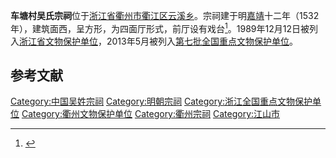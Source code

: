 {{文物保护单位
| 级别 = 全国
| 图片 = 
| 名称 = 吴氏宗祠
| 子项 = 
| 编号 = 7-1023-3-321
| 分类 = 古建筑
| 时代 = [[明朝|明]]至[[清朝|清]]
| 所在 = [[浙江省|浙江省]][[衢州市|衢州市]]
| 登录 = 2013年3月
| Cat = 浙江全国重点文物保护单位
}}

'''车塘村吴氏宗祠'''位于[[浙江省|浙江省]][[衢州市|衢州市]][[衢江区|衢江区]][[云溪乡|云溪乡]]。宗祠建于明[[嘉靖|嘉靖]]十二年（1532年），建筑面西，呈方形，为四面厅形式，前厅设有戏台<ref>{{cite web |url=http://www.zjww.gov.cn/unit/2006-03-01/55677426.shtml |language= |title=吴氏宗祠 |publisher=浙江省文物局 |date= |accessdate= |archive-url=https://web.archive.org/web/20160304193736/http://www.zjww.gov.cn/unit/2006-03-01/55677426.shtml |archive-date=2016-03-04 |dead-url=yes }}</ref>。1989年12月12日被列入[[浙江省文物保护单位|浙江省文物保护单位]]，2013年5月被列入[[第七批全国重点文物保护单位|第七批全国重点文物保护单位]]。

==参考文献==
{{reflist}}
{{浙江全国重点文物保护单位}}
[[Category:中国吴姓宗祠|Category:中国吴姓宗祠]]
[[Category:明朝宗祠|Category:明朝宗祠]]
[[Category:浙江全国重点文物保护单位|Category:浙江全国重点文物保护单位]]
[[Category:衢州文物保护单位|Category:衢州文物保护单位]]
[[Category:衢州宗祠|Category:衢州宗祠]]
[[Category:江山市|Category:江山市]]
